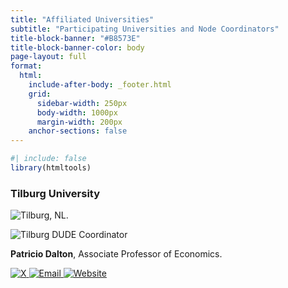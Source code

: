 ```yaml
---
title: "Affiliated Universities"
subtitle: "Participating Universities and Node Coordinators"
title-block-banner: "#B8573E"
title-block-banner-color: body
page-layout: full
format:
  html:
    include-after-body: _footer.html
    grid:
      sidebar-width: 250px
      body-width: 1000px
      margin-width: 200px
    anchor-sections: false
---
```

```r
#| include: false
library(htmltools)
```

::: {.grid-layout}

<!-- Title Row -->
:::{.full-title}
::: {.profile-title-box}
### Tilburg University
:::
:::

<!-- Images Row -->
<div class="left-img-uni">
  <img src="images/tilburg.svg" alt="Tilburg, NL." />
</div>
<div class="right-img-uni">
  <img src="images/patricio_dalton.jpg" alt="Tilburg DUDE Coordinator" />
</div>

<!-- Description Row -->
<div class="full-text">
  <p><strong>Patricio Dalton</strong>, Associate Professor of Economics.</p>
</div>

<!-- Links Row -->
<div class="full-icons">
  <a href="https://x.com" target="_blank" title="X">
    <img src="images/icons/x.svg" alt="X" class="icon-link" />
  </a>
  <a href="mailto:p.s.dalton@uvt.nl" title="Email">
    <img src="images/icons/email.svg" alt="Email" class="icon-link" />
  </a>
  <a href="https://sites.google.com/site/psdalton/home" target="_blank" title="Website">
    <img src="images/icons/website.svg" alt="Website" class="icon-link" />
  </a>
</div>

:::
